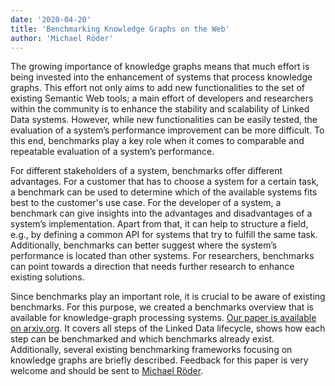 ```yaml
---
date: '2020-04-20'
title: 'Benchmarking Knowledge Graphs on the Web'
author: 'Michael Röder'
---
```




The growing importance of knowledge graphs means that much effort is being invested into the enhancement of systems that process knowledge graphs. This effort not only aims to add new functionalities to the set of existing Semantic Web tools; a main effort of developers and researchers within the community is to enhance the stability and scalability of Linked Data systems. However, while new functionalities can be easily tested, the evaluation of a system’s performance improvement can be more difficult. To this end, benchmarks play a key role when it comes to comparable and repeatable evaluation of a system’s performance.

  

For different stakeholders of a system, benchmarks offer different advantages. For a customer that has to choose a system for a certain task, a benchmark can be used to determine which of the available systems fits best to the customer's use case. For the developer of a system, a benchmark can give insights into the advantages and disadvantages of a system’s implementation. Apart from that, it can help to structure a field, e.g., by defining a common API for systems that try to fulfill the same task. Additionally, benchmarks can better suggest where the system’s performance is located than other systems. For researchers, benchmarks can point towards a direction that needs further research to enhance existing solutions.

  

Since benchmarks play an important role, it is crucial to be aware of existing benchmarks. For this purpose, we created a benchmarks overview that is available for knowledge-graph processing systems. [Our paper is available on arxiv.org](https://arxiv.org/abs/2002.06039). It covers all steps of the Linked Data lifecycle, shows how each step can be benchmarked and which benchmarks already exist. Additionally, several existing benchmarking frameworks focusing on knowledge graphs are briefly described. Feedback for this paper is very welcome and should be sent to [Michael Röder](https://dice-research.org/MichaelRoeder).
